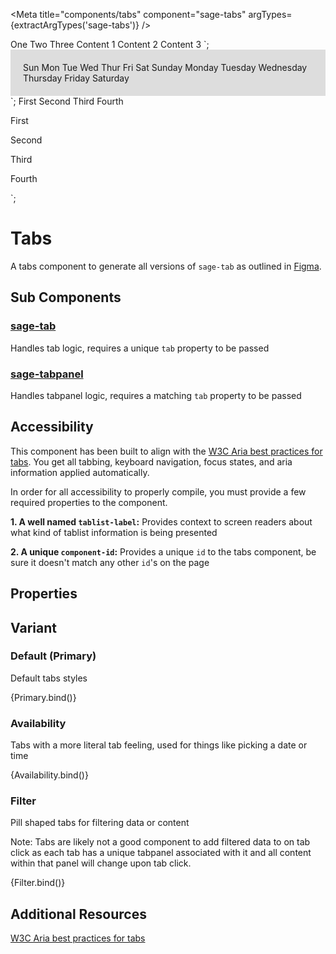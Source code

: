 

<Meta title="components/tabs" component="sage-tabs" argTypes={extractArgTypes('sage-tabs')} />

<sage-tabs active-tab=${args.activeTab} variant=${args.variant} component-id="primary">
  <sage-tab tab="one">One</sage-tab>
  <sage-tab tab="two">Two</sage-tab>
  <sage-tab tab="three">Three</sage-tab>
  <sage-tabpanel tab="one">Content 1</sage-tabpanel>
  <sage-tabpanel tab="two">Content 2</sage-tabpanel>
  <sage-tabpanel tab="three">Content 3</sage-tabpanel>
</sage-tabs>
`;

<div style="background-color: #ddd; padding: 20px;">
  <sage-tabs active-tab=${args.activeTab} variant=${args.variant} component-id="availability">
    <sage-tab tab="sunday">Sun</sage-tab>
    <sage-tab tab="monday">Mon</sage-tab>
    <sage-tab tab="tuesday">Tue</sage-tab>
    <sage-tab tab="wednesday">Wed</sage-tab>
    <sage-tab tab="thursday">Thur</sage-tab>
    <sage-tab tab="friday">Fri</sage-tab>
    <sage-tab tab="saturday">Sat</sage-tab>
    <sage-tabpanel tab="sunday">Sunday</sage-tabpanel>
    <sage-tabpanel tab="monday">Monday</sage-tabpanel>
    <sage-tabpanel tab="tuesday">Tuesday</sage-tabpanel>
    <sage-tabpanel tab="wednesday">Wednesday</sage-tabpanel>
    <sage-tabpanel tab="thursday">Thursday</sage-tabpanel>
    <sage-tabpanel tab="friday">Friday</sage-tabpanel>
    <sage-tabpanel tab="saturday">Saturday</sage-tabpanel>
  </sage-tabs>
</div>
`;

<sage-tabs active-tab=${args.activeTab} variant=${args.variant} component-id="filter">
  <sage-tab tab="first">First</sage-tab>
  <sage-tab tab="second">Second</sage-tab>
  <sage-tab tab="third">Third</sage-tab>
  <sage-tab tab="fourth">Fourth</sage-tab>
  <sage-tabpanel tab="first">
    <p>First</p>
  </sage-tabpanel>
  <sage-tabpanel tab="second">
    <p>Second</p>
  </sage-tabpanel>
  <sage-tabpanel tab="third">
    <p>Third</p>
  </sage-tabpanel>
  <sage-tabpanel tab="fourth">
    <p>Fourth</p>
  </sage-tabpanel>
</sage-tabs>
`;

# Tabs

A tabs component to generate all versions of `sage-tab` as outlined in [Figma](https://www.figma.com/file/sMbtLUHSt2vfKgKjyQ3052/%F0%9F%A7%A9-Sage-components?node-id=488%3A43471&t=5FtThY98rugq7hGi-1).

## Sub Components

### [sage-tab](/docs/components-tabs-tab--default-story)

Handles tab logic, requires a unique `tab` property to be passed

### [sage-tabpanel](/docs/components-tabs-tabpanel--default-story)

Handles tabpanel logic, requires a matching `tab` property to be passed

## Accessibility

This component has been built to align with the [W3C Aria best practices for tabs](https://www.w3.org/WAI/ARIA/apg/patterns/tabs/). You get all tabbing, keyboard navigation, focus states, and aria information applied automatically.

In order for all accessibility to properly compile, you must provide a few required properties to the component. 

**1. A well named `tablist-label`:** Provides context to screen readers about what kind of tablist information is being presented

**2. A unique `component-id`:** Provides a unique `id` to the tabs component, be sure it doesn't match any other `id`'s on the page

## Properties

<ArgsTable of="sage-tabs" />

## Variant

### Default (Primary)

Default tabs styles

<Canvas>
  <Story name="primary" args={{
    activeTab: "two",
  }}>
    {Primary.bind()}
  </Story>
</Canvas>

### Availability

Tabs with a more literal tab feeling, used for things like picking a date or time

<Canvas>
  <Story name="availability" args={{
    activeTab: "monday",
    variant: 'availability',
  }}>
    {Availability.bind()}
  </Story>
</Canvas>

### Filter

Pill shaped tabs for filtering data or content

Note: Tabs are likely not a good component to add filtered data to on tab click as each tab has a unique tabpanel associated with it and all content within that panel will change upon tab click.

<Canvas>
  <Story name="filter" args={{
    activeTab: "second",
    variant: 'filter',
  }}>
    {Filter.bind()}
  </Story>
</Canvas>

## Additional Resources

[W3C Aria best practices for tabs](https://www.w3.org/WAI/ARIA/apg/patterns/tabs/)
